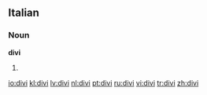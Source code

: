 ==Italian==

===Noun===
'''divi''' {{m}}

# {{plural of|[[divo]]|lang=Italian}}

[[io:divi]]
[[kl:divi]]
[[lv:divi]]
[[nl:divi]]
[[pt:divi]]
[[ru:divi]]
[[vi:divi]]
[[tr:divi]]
[[zh:divi]]